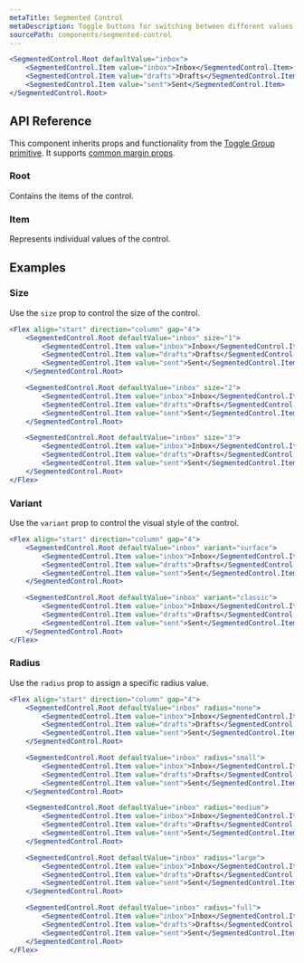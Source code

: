 ```yaml
---
metaTitle: Segmented Control
metaDescription: Toggle buttons for switching between different values or views.
sourcePath: components/segmented-control
---
```


```jsx live=true
<SegmentedControl.Root defaultValue="inbox">
	<SegmentedControl.Item value="inbox">Inbox</SegmentedControl.Item>
	<SegmentedControl.Item value="drafts">Drafts</SegmentedControl.Item>
	<SegmentedControl.Item value="sent">Sent</SegmentedControl.Item>
</SegmentedControl.Root>
```

## API Reference

This component inherits props and functionality from the [Toggle Group primitive](/products/docs/components/toggle-group). It supports [common margin props](/research/docs/overview/layout#margin-props).

### Root

Contains the items of the control.

<ThemesPropsTable defs="segmentedControlRootPropDefs" />

### Item

Represents individual values of the control.

## Examples

### Size

Use the `size` prop to control the size of the control.

```jsx live="true"
<Flex align="start" direction="column" gap="4">
	<SegmentedControl.Root defaultValue="inbox" size="1">
		<SegmentedControl.Item value="inbox">Inbox</SegmentedControl.Item>
		<SegmentedControl.Item value="drafts">Drafts</SegmentedControl.Item>
		<SegmentedControl.Item value="sent">Sent</SegmentedControl.Item>
	</SegmentedControl.Root>

	<SegmentedControl.Root defaultValue="inbox" size="2">
		<SegmentedControl.Item value="inbox">Inbox</SegmentedControl.Item>
		<SegmentedControl.Item value="drafts">Drafts</SegmentedControl.Item>
		<SegmentedControl.Item value="sent">Sent</SegmentedControl.Item>
	</SegmentedControl.Root>

	<SegmentedControl.Root defaultValue="inbox" size="3">
		<SegmentedControl.Item value="inbox">Inbox</SegmentedControl.Item>
		<SegmentedControl.Item value="drafts">Drafts</SegmentedControl.Item>
		<SegmentedControl.Item value="sent">Sent</SegmentedControl.Item>
	</SegmentedControl.Root>
</Flex>
```

### Variant

Use the `variant` prop to control the visual style of the control.

```jsx live="true"
<Flex align="start" direction="column" gap="4">
	<SegmentedControl.Root defaultValue="inbox" variant="surface">
		<SegmentedControl.Item value="inbox">Inbox</SegmentedControl.Item>
		<SegmentedControl.Item value="drafts">Drafts</SegmentedControl.Item>
		<SegmentedControl.Item value="sent">Sent</SegmentedControl.Item>
	</SegmentedControl.Root>

	<SegmentedControl.Root defaultValue="inbox" variant="classic">
		<SegmentedControl.Item value="inbox">Inbox</SegmentedControl.Item>
		<SegmentedControl.Item value="drafts">Drafts</SegmentedControl.Item>
		<SegmentedControl.Item value="sent">Sent</SegmentedControl.Item>
	</SegmentedControl.Root>
</Flex>
```

### Radius

Use the `radius` prop to assign a specific radius value.

```jsx live="true"
<Flex align="start" direction="column" gap="4">
	<SegmentedControl.Root defaultValue="inbox" radius="none">
		<SegmentedControl.Item value="inbox">Inbox</SegmentedControl.Item>
		<SegmentedControl.Item value="drafts">Drafts</SegmentedControl.Item>
		<SegmentedControl.Item value="sent">Sent</SegmentedControl.Item>
	</SegmentedControl.Root>

	<SegmentedControl.Root defaultValue="inbox" radius="small">
		<SegmentedControl.Item value="inbox">Inbox</SegmentedControl.Item>
		<SegmentedControl.Item value="drafts">Drafts</SegmentedControl.Item>
		<SegmentedControl.Item value="sent">Sent</SegmentedControl.Item>
	</SegmentedControl.Root>

	<SegmentedControl.Root defaultValue="inbox" radius="medium">
		<SegmentedControl.Item value="inbox">Inbox</SegmentedControl.Item>
		<SegmentedControl.Item value="drafts">Drafts</SegmentedControl.Item>
		<SegmentedControl.Item value="sent">Sent</SegmentedControl.Item>
	</SegmentedControl.Root>

	<SegmentedControl.Root defaultValue="inbox" radius="large">
		<SegmentedControl.Item value="inbox">Inbox</SegmentedControl.Item>
		<SegmentedControl.Item value="drafts">Drafts</SegmentedControl.Item>
		<SegmentedControl.Item value="sent">Sent</SegmentedControl.Item>
	</SegmentedControl.Root>

	<SegmentedControl.Root defaultValue="inbox" radius="full">
		<SegmentedControl.Item value="inbox">Inbox</SegmentedControl.Item>
		<SegmentedControl.Item value="drafts">Drafts</SegmentedControl.Item>
		<SegmentedControl.Item value="sent">Sent</SegmentedControl.Item>
	</SegmentedControl.Root>
</Flex>
```
